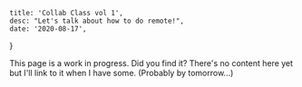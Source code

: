 

    title: 'Collab Class vol 1',
    desc: "Let's talk about how to do remote!",
    date: '2020-08-17',
}

This page is a work in progress. Did you find it? There's no content here yet but I'll link to it when I have some. (Probably by tomorrow...)
